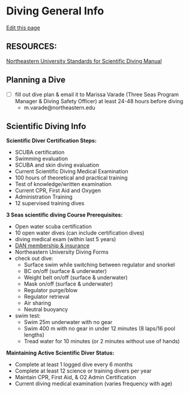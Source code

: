 # Diving General Info

[Edit this page](https://github.com/remygatins/GatinsLabProtocols/edit/main/field_diving_general.qmd)

## RESOURCES:

[Northeastern University Standards for Scientific Diving Manual](https://docs.google.com/document/d/1XbJ7c7fEFmbSQWTk0qmhgO48cEAgjwc0/edit?usp=sharing&ouid=114733812275008259707&rtpof=true&sd=true)

## Planning a Dive

- [ ] fill out dive plan & email it to Marissa Varade (Three Seas Program Manager & Diving Safety Officer) at least 24-48 hours before diving 
  - m.varade@northeastern.edu

## Scientific Diving Info

**Scientific Diver Certification Steps:**

- SCUBA certification
- Swimming evaluation
- SCUBA and skin diving evaluation
- Current Scientific Diving Medical Examination
- 100 hours of theoretical and practical training
- Test of knowledge/written examination
- Current CPR, First Aid and Oxygen
- Administration Training
- 12 supervised training dives

**3 Seas scientific diving Course Prerequisites:**

- Open water scuba certification
- 10 open water dives (can include certification dives)
- diving medical exam (within last 5 years)
- [DAN membership & insurance](https://dan.org/membership-insurance/membership/)
- Northeastern University Diving Forms
- check out dive:
  - Surface swim while switching between regulator and snorkel
  - BC on/off (surface & underwater)
  - Weight belt on/off (surface & underwater)
  - Mask on/off (surface & underwater)
  - Regulator purge/blow
  - Regulator retrieval
  - Air sharing
  - Neutral buoyancy
- swim test:
  - Swim 25m underwater with no gear
  - Swim 400 m with no gear in under 12 minutes (8 laps/16 pool lengths)
  - Tread water for 10 minutes (or 2 minutes without use of hands)

**Maintaining Active Scientific Diver Status:**

- Complete at least 1 logged dive every 6 months
- Complete at least 12 science or training divers per year
- Maintain CPR, First Aid, & O2 Admin Certification
- Current diving medical examination (varies frequency with age)

